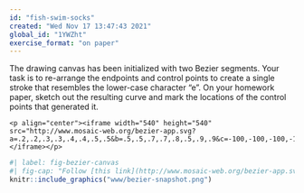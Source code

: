```yaml
---
id: "fish-swim-socks"
created: "Wed Nov 17 13:47:43 2021"
global_id: "1YWZht"
exercise_format: "on paper"
---
```


The drawing canvas has been initialized with two Bezier segments. Your task is to re-arrange the endpoints and control points to create a single stroke that resembles the lower-case character "e". On your homework paper, sketch out the resulting curve and mark the locations of the control points that generated it.

```asis
<p align="center"><iframe width="540" height="540" src="http://www.mosaic-web.org/bezier-app.svg?a=.2,.2,.3,.3,.4,.4,.5,.5&b=.5,.5,.7,.7,.8,.5,.9,.9&c=-100,-100,-100,-100&animate=0"></iframe></p> 
```

```r
#| label: fig-bezier-canvas
#| fig-cap: "Follow [this link](http://www.mosaic-web.org/bezier-app.svg?a=.2,.2,.3,.3,.4,.4,.5,.5&b=.5,.5,.7,.7,.8,.5,.9,.9&c=-100,-100,-100,-100&animate=0) to get to the interactive version of the canvas."
knitr::include_graphics("www/bezier-snapshot.png")
```